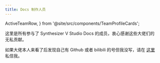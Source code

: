 ```yaml
---
title: Docs 制作人员
---
```


  ActiveTeamRow,
} from '@site/src/components/TeamProfileCards';

这里是所有参与了 Synthesizer V Studio Docs 的成员，衷心感谢这些大佬们的无私贡献。

如果大佬本人来看了后发现自己有 Github 或者 bilibili 的号但我没写，请在 [这里](https://message.bilibili.com/#/whisper/mid273891297) 私信我。

<ActiveTeamRow />